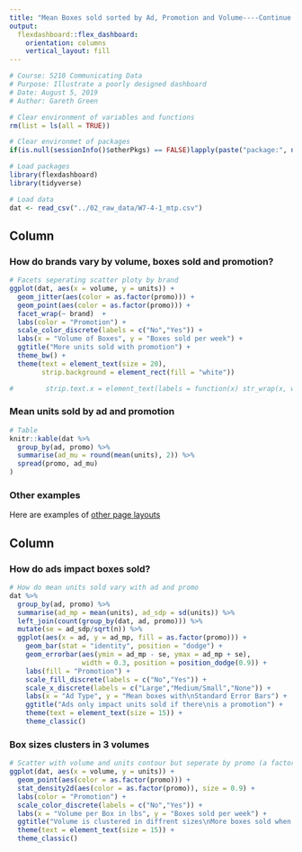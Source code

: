 ```yaml
---
title: "Mean Boxes sold sorted by Ad, Promotion and Volume----Continue promotions, but examine individual brand performance (Bad Visuals)"
output: 
  flexdashboard::flex_dashboard:
    orientation: columns
    vertical_layout: fill
---
```


```r
# Course: 5210 Communicating Data
# Purpose: Illustrate a poorly designed dashboard
# Date: August 5, 2019
# Author: Gareth Green

```

```r
# Clear environment of variables and functions
rm(list = ls(all = TRUE)) 

# Clear environmet of packages
if(is.null(sessionInfo()$otherPkgs) == FALSE)lapply(paste("package:", names(sessionInfo()$otherPkgs), sep=""), detach, character.only = TRUE, unload = TRUE)

```


```r

# Load packages
library(flexdashboard)
library(tidyverse)

# Load data
dat <- read_csv("../02_raw_data/W7-4-1_mtp.csv")

```



Column {data-width=550}
-----------------------------------------------------------------------

### How do brands vary by volume, boxes sold and promotion? {data-height=700}

```r
# Facets seperating scatter ploty by brand
ggplot(dat, aes(x = volume, y = units)) +
  geom_jitter(aes(color = as.factor(promo))) +
  geom_point(aes(color = as.factor(promo))) +
  facet_wrap(~ brand)  +
  labs(color = "Promotion") +
  scale_color_discrete(labels = c("No","Yes")) +
  labs(x = "Volume of Boxes", y = "Boxes sold per week") +
  ggtitle("More units sold with promotion") +
  theme_bw() + 
  theme(text = element_text(size = 20),
        strip.background = element_rect(fill = "white"))

#        strip.text.x = element_text(labels = function(x) str_wrap(x, width = 15)))

```

### Mean units sold by ad and promotion {data-height=225}

```r
# Table 
knitr::kable(dat %>%
  group_by(ad, promo) %>%
  summarise(ad_mu = round(mean(units), 2)) %>% 
  spread(promo, ad_mu)
)
```

### Other examples {data-height=100}
  
Here are examples of [other page layouts](https://rmarkdown.rstudio.com/flexdashboard/examples.html)


Column {data-width=450}
-----------------------------------------------------------------------

### How do ads impact boxes sold?

```r
# How do mean units sold vary with ad and promo
dat %>%
  group_by(ad, promo) %>%
  summarise(ad_mp = mean(units), ad_sdp = sd(units)) %>%
  left_join(count(group_by(dat, ad, promo))) %>%
  mutate(se = ad_sdp/sqrt(n)) %>%
  ggplot(aes(x = ad, y = ad_mp, fill = as.factor(promo))) +
    geom_bar(stat = "identity", position = "dodge") +
    geom_errorbar(aes(ymin = ad_mp - se, ymax = ad_mp + se), 
                  width = 0.3, position = position_dodge(0.9)) +
    labs(fill = "Promotion") +
    scale_fill_discrete(labels = c("No","Yes")) +
    scale_x_discrete(labels = c("Large","Medium/Small","None")) +
    labs(x = "Ad Type", y = "Mean boxes with\nStandard Error Bars") +
    ggtitle("Ads only impact units sold if there\nis a promotion") +
    theme(text = element_text(size = 15)) +
    theme_classic()

```

### Box sizes clusters in 3 volumes 

```r
# Scatter with volume and units contour but seperate by promo (a factor variable)
ggplot(dat, aes(x = volume, y = units)) +
  geom_point(aes(color = as.factor(promo))) +
  stat_density2d(aes(color = as.factor(promo)), size = 0.9) +
  labs(color = "Promotion") +
  scale_color_discrete(labels = c("No","Yes")) +
  labs(x = "Volume per Box in lbs", y = "Boxes sold per week") +
  ggtitle("Volume is clustered in diffrent sizes\nMore boxes sold when promotion") +
  theme(text = element_text(size = 15)) +
  theme_classic()

```

